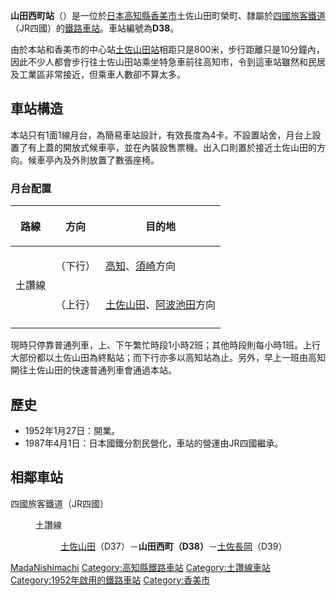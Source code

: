 {{noteTA
|T=zh-tw:山田西町車站; zh-cn:山田西町站; zh-hk:山田西町站;
|1=zh-tw:山田西町車站; zh-cn:山田西町站; zh-hk:山田西町站;
}}
{{日本車站資訊
|公司色     = #1cadca
|文字色     =
|站名       = 山田西町站
|圖片       = JR-Shikoku-YamadanishimachiStation.jpg
|pxl       =
|圖片說明   = 山田西町站的月台，2006年攝
|日文原名   = 山田西町
|平假名     = やまだにしまち
|羅馬拼音   = Yamada-Nishimachi
|前一站     = D37 [[土佐山田站|土佐山田]]
|後一站     = [[土佐長岡站|土佐長岡]] D39
|前一站距離 = 0.8
|後一站距離 = 2.0
|電報略號   = ヤニ
|車站編號   = {{車站編號c|#e25885|D38}}
|所屬公司   = [[四國旅客鐵道|四國旅客鐵道]]（JR四國）
|所屬路線   = {{Color|#e25885|■}}[[土讚線|土讚線]]
|距離       = 112.1
|起站       = [[多度津站|多度津]]
|所在地     = [[高知縣|高知縣]][[香美市|香美市]]土佐山田町榮町
|車站構造   = 地面車站
|月台配置   = 1面1線
|啟用年月日 = 1952年1月17日
|廢止年月日 =
|上下車人次 = 
|統計年度   = 
|備註       = 無人站
}}

'''山田西町站'''（{{jpn|j=山田西町駅|hg=やまだにしまちえき|rm=Yamada-nishimachi eki|f=y}}）是一位於[[日本|日本]][[高知縣|高知縣]][[香美市|香美市]]土佐山田町榮町、隸屬於[[四國旅客鐵道|四國旅客鐵道]]（JR四國）的[[鐵路車站|鐵路車站]]。車站編號為'''D38'''。

由於本站和香美市的中心站[[土佐山田站|土佐山田站]]相距只是800米，步行距離只是10分鐘內，因此不少人都會步行往土佐山田站乘坐特急車前往高知市，令到這車站雖然和民居及工業區非常接近，但乘車人數卻不算太多。

==車站構造==
本站只有1面1線月台，為簡易車站設計，有效長度為4卡。不設置站舍，月台上設置了有上蓋的開放式候車亭，並在內裝設售票機。出入口則置於接近土佐山田的方向。候車亭內及外則放置了數張座椅。
===月台配置===
{| class="wikitable"
!路線!!方向!!目的地
|-
!rowspan="2"|{{Color|#e25885|■}}土讚線
!（下行）
|[[高知站|高知]]、[[須崎站|須崎]]方向
|-
!（上行）
|[[土佐山田站|土佐山田]]、[[阿波池田站|阿波池田]]方向
|-
|}

現時只停靠普通列車，上、下午繁忙時段1小時2班；其他時段則每小時1班。上行大部份都以土佐山田為終點站；而下行亦多以高知站為止。另外，早上一班由高知開往土佐山田的快速普通列車會通過本站。

==歷史==
*1952年1月27日：開業。
*1987年4月1日：日本國鐵分割民營化，車站的營運由JR四國繼承。

== 相鄰車站 ==
;四國旅客鐵道（JR四國）
:{{Color|#e25885|■}}土讚線
::[[土佐山田站|土佐山田]]（D37）－'''山田西町（D38）'''－[[土佐長岡站|土佐長岡]]（D39）

{{土讚線1}}

{{DEFAULTSORT:Yamada-Nishimachi}}
[[Category:日本鐵路車站_Ya|MadaNishimachi]]
[[Category:高知縣鐵路車站|Category:高知縣鐵路車站]]
[[Category:土讚線車站|Category:土讚線車站]]
[[Category:1952年啟用的鐵路車站|Category:1952年啟用的鐵路車站]]
[[Category:香美市|Category:香美市]]